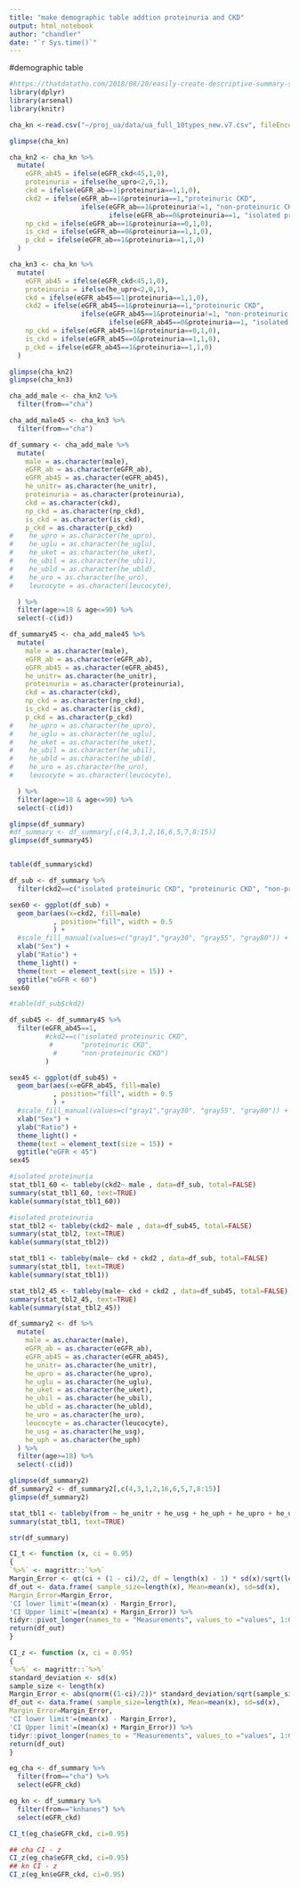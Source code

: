 ```yaml
---
title: "make demographic table addtion proteinuria and CKD"
output: html_notebook
author: "chandler"
date: "`r Sys.time()`"
---
```

#demographic table
```r
#https://thatdatatho.com/2018/08/20/easily-create-descriptive-summary-statistic-tables-r-studio/
library(dplyr)
library(arsenal)
library(knitr)

cha_kn <-read.csv("~/proj_ua/data/ua_full_10types_new.v7.csv", fileEncoding = 'utf-8')

glimpse(cha_kn)
```
```r
cha_kn2 <- cha_kn %>%
  mutate(
    eGFR_ab45 = ifelse(eGFR_ckd<45,1,0),
    proteinuria = ifelse(he_upro<2,0,1),
    ckd = ifelse(eGFR_ab==1|proteinuria==1,1,0),
    ckd2 = ifelse(eGFR_ab==1&proteinuria==1,"proteinuric CKD",
                  ifelse(eGFR_ab==1&proteinuria!=1, "non-proteinuric CKD",
                         ifelse(eGFR_ab==0&proteinuria==1, "isolated proteinuric CKD", "normal"))),
    np_ckd = ifelse(eGFR_ab==1&proteinuria==0,1,0),
    is_ckd = ifelse(eGFR_ab==0&proteinuria==1,1,0),
    p_ckd = ifelse(eGFR_ab==1&proteinuria==1,1,0)
  )

cha_kn3 <- cha_kn %>%
  mutate(
    eGFR_ab45 = ifelse(eGFR_ckd<45,1,0),
    proteinuria = ifelse(he_upro<2,0,1),
    ckd = ifelse(eGFR_ab45==1|proteinuria==1,1,0),
    ckd2 = ifelse(eGFR_ab45==1&proteinuria==1,"proteinuric CKD",
                  ifelse(eGFR_ab45==1&proteinuria!=1, "non-proteinuric CKD",
                         ifelse(eGFR_ab45==0&proteinuria==1, "isolated proteinuric CKD", "normal"))),
    np_ckd = ifelse(eGFR_ab45==1&proteinuria==0,1,0),
    is_ckd = ifelse(eGFR_ab45==0&proteinuria==1,1,0),
    p_ckd = ifelse(eGFR_ab45==1&proteinuria==1,1,0)
  )

glimpse(cha_kn2)
glimpse(cha_kn3)
```
```r
cha_add_male <- cha_kn2 %>%
  filter(from=="cha")

cha_add_male45 <- cha_kn3 %>%
  filter(from=="cha")

df_summary <- cha_add_male %>%
  mutate(
    male = as.character(male),
    eGFR_ab = as.character(eGFR_ab),
    eGFR_ab45 = as.character(eGFR_ab45),
    he_unitr= as.character(he_unitr),
    proteinuria = as.character(proteinuria),
    ckd = as.character(ckd),
    np_ckd = as.character(np_ckd),
    is_ckd = as.character(is_ckd),
    p_ckd = as.character(p_ckd)
#    he_upro = as.character(he_upro),
#    he_uglu = as.character(he_uglu),
#    he_uket = as.character(he_uket),
#    he_ubil = as.character(he_ubil),
#    he_ubld = as.character(he_ubld),
#    he_uro = as.character(he_uro),
#    leucocyte = as.character(leucocyte),

  ) %>%
  filter(age>=18 & age<=90) %>%
  select(-c(id))

df_summary45 <- cha_add_male45 %>%
  mutate(
    male = as.character(male),
    eGFR_ab = as.character(eGFR_ab),
    eGFR_ab45 = as.character(eGFR_ab45),
    he_unitr= as.character(he_unitr),
    proteinuria = as.character(proteinuria),
    ckd = as.character(ckd),
    np_ckd = as.character(np_ckd),
    is_ckd = as.character(is_ckd),
    p_ckd = as.character(p_ckd)
#    he_upro = as.character(he_upro),
#    he_uglu = as.character(he_uglu),
#    he_uket = as.character(he_uket),
#    he_ubil = as.character(he_ubil),
#    he_ubld = as.character(he_ubld),
#    he_uro = as.character(he_uro),
#    leucocyte = as.character(leucocyte),

  ) %>%
  filter(age>=18 & age<=90) %>%
  select(-c(id))

glimpse(df_summary)
#df_summary <- df_summary[,c(4,3,1,2,16,6,5,7,8:15)]
glimpse(df_summary45)


table(df_summary$ckd)
```

```r
df_sub <- df_summary %>%
  filter(ckd2==c("isolated proteinuric CKD", "proteinuric CKD", "non-proteinuric CKD"))

sex60 <- ggplot(df_sub) +
  geom_bar(aes(x=ckd2, fill=male)
           , position="fill", width = 0.5
           ) +
  #scale_fill_manual(values=c("gray1","gray30", "gray55", "gray80")) +
  xlab("Sex") +
  ylab("Ratio") +
  theme_light() +
  theme(text = element_text(size = 15)) +
  ggtitle("eGFR < 60")
sex60

#table(df_sub$ckd2)
```
```r
df_sub45 <- df_summary45 %>%
  filter(eGFR_ab45==1,
         #ckd2==c("isolated proteinuric CKD", 
          #       "proteinuric CKD", 
           #      "non-proteinuric CKD")
         )

sex45 <- ggplot(df_sub45) +
  geom_bar(aes(x=eGFR_ab45, fill=male)
           , position="fill", width = 0.5
           ) +
  #scale_fill_manual(values=c("gray1","gray30", "gray55", "gray80")) +
  xlab("Sex") +
  ylab("Ratio") +
  theme_light() +
  theme(text = element_text(size = 15)) +
  ggtitle("eGFR < 45")
sex45

```


```r
#isolated proteinuria
stat_tbl1_60 <- tableby(ckd2~ male , data=df_sub, total=FALSE)
summary(stat_tbl1_60, text=TRUE)
kable(summary(stat_tbl1_60))
```
```r
#isolated proteinuria
stat_tbl2 <- tableby(ckd2~ male , data=df_sub45, total=FALSE)
summary(stat_tbl2, text=TRUE)
kable(summary(stat_tbl2))
```

```r
stat_tbl1 <- tableby(male~ ckd + ckd2 , data=df_sub, total=FALSE)
summary(stat_tbl1, text=TRUE)
kable(summary(stat_tbl1))
```
```r
stat_tbl2_45 <- tableby(male~ ckd + ckd2 , data=df_sub45, total=FALSE)
summary(stat_tbl2_45, text=TRUE)
kable(summary(stat_tbl2_45))
```

```r
df_summary2 <- df %>%
  mutate(
    male = as.character(male),
    eGFR_ab = as.character(eGFR_ab),
    eGFR_ab45 = as.character(eGFR_ab45),
    he_unitr= as.character(he_unitr),
    he_upro = as.character(he_upro),
    he_uglu = as.character(he_uglu),
    he_uket = as.character(he_uket),
    he_ubil = as.character(he_ubil),
    he_ubld = as.character(he_ubld),
    he_uro = as.character(he_uro),
    leucocyte = as.character(leucocyte),
    he_usg = as.character(he_usg),
    he_uph = as.character(he_uph)
  ) %>%
  filter(age>=18) %>%
  select(-c(id))

glimpse(df_summary2)
df_summary2 <- df_summary2[,c(4,3,1,2,16,6,5,7,8:15)]
glimpse(df_summary2)

stat_tbl1 <- tableby(from ~ he_unitr + he_usg + he_uph + he_upro + he_uglu + he_uket + he_ubil + he_ubld + he_uro + leucocyte, data=df_summary2, total=FALSE, numeric.test="kwt")
summary(stat_tbl1, text=TRUE)
```


```r
str(df_summary)

CI_t <- function (x, ci = 0.95)
{
`%>%` <- magrittr::`%>%`
Margin_Error <- qt(ci + (1 - ci)/2, df = length(x) - 1) * sd(x)/sqrt(length(x))
df_out <- data.frame( sample_size=length(x), Mean=mean(x), sd=sd(x),
Margin_Error=Margin_Error,
'CI lower limit'=(mean(x) - Margin_Error),
'CI Upper limit'=(mean(x) + Margin_Error)) %>%
tidyr::pivot_longer(names_to = "Measurements", values_to ="values", 1:6 )
return(df_out)
}

CI_z <- function (x, ci = 0.95)
{
`%>%` <- magrittr::`%>%`
standard_deviation <- sd(x)
sample_size <- length(x)
Margin_Error <- abs(qnorm((1-ci)/2))* standard_deviation/sqrt(sample_size)
df_out <- data.frame( sample_size=length(x), Mean=mean(x), sd=sd(x),
Margin_Error=Margin_Error,
'CI lower limit'=(mean(x) - Margin_Error),
'CI Upper limit'=(mean(x) + Margin_Error)) %>%
tidyr::pivot_longer(names_to = "Measurements", values_to ="values", 1:6 )
return(df_out)
}

eg_cha <- df_summary %>%
  filter(from=="cha") %>%
  select(eGFR_ckd)

eg_kn <- df_summary %>%
  filter(from=="knhanes") %>%
  select(eGFR_ckd)

CI_t(eg_cha$eGFR_ckd, ci=0.95)

## cha CI - z
CI_z(eg_cha$eGFR_ckd, ci=0.95)
## kn CI - z
CI_z(eg_kn$eGFR_ckd, ci=0.95)

```